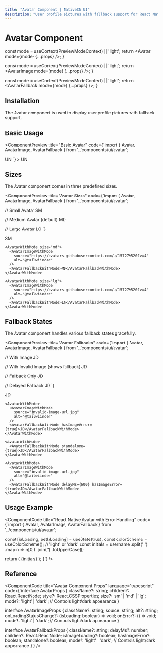 ```yaml
---
title: "Avatar Component | NativeCN UI"
description: "User profile pictures with fallback support for React Native apps - create avatars with different sizes, states, and seamless image handling."
---
```


# Avatar Component


  const mode = useContext(PreviewModeContext) || 'light';
  return <Avatar mode={mode} {...props} />;
}

  const mode = useContext(PreviewModeContext) || 'light';
  return <AvatarImage mode={mode} {...props} />;
}

  const mode = useContext(PreviewModeContext) || 'light';
  return <AvatarFallback mode={mode} {...props} />;
}

## Installation

The Avatar component is used to display user profile pictures with fallback support.

<ComponentCode 
  language="bash"
  code="npx @nativecn/cli add avatar"
  title="Installation Command"
/>

## Basic Usage

<ComponentPreview
  title="Basic Avatar"
  code={`import { Avatar, AvatarImage, AvatarFallback } from '../components/ui/avatar';

<Avatar mode="light">
  <AvatarImage 
    source="https://avatars.githubusercontent.com/u/157279520?v=4" 
    alt="@tailwiinder" 
    mode="light"
  />
  <AvatarFallback mode="light">UN</AvatarFallback>
</Avatar>`}
>
  <AvatarWithMode>
    <AvatarImageWithMode 
      source="https://avatars.githubusercontent.com/u/157279520?v=4" 
      alt="@tailwiinder" 
    />
    <AvatarFallbackWithMode>UN</AvatarFallbackWithMode>
  </AvatarWithMode>
</ComponentPreview>

## Sizes

The Avatar component comes in three predefined sizes.

<ComponentPreview
  title="Avatar Sizes"
  code={`import { Avatar, AvatarImage, AvatarFallback } from '../components/ui/avatar';

// Small Avatar
<Avatar size="sm" mode="light">
  <AvatarImage 
    source="https://avatars.githubusercontent.com/u/157279520?v=4" 
    alt="@tailwiinder"
    mode="light" 
  />
  <AvatarFallback mode="light">SM</AvatarFallback>
</Avatar>

// Medium Avatar (default)
<Avatar size="md" mode="light">
  <AvatarImage 
    source="https://avatars.githubusercontent.com/u/157279520?v=4" 
    alt="@tailwiinder"
    mode="light" 
  />
  <AvatarFallback mode="light">MD</AvatarFallback>
</Avatar>

// Large Avatar
<Avatar size="lg" mode="light">
  <AvatarImage 
    source="https://avatars.githubusercontent.com/u/157279520?v=4" 
    alt="@tailwiinder"
    mode="light" 
  />
  <AvatarFallback mode="light">LG</AvatarFallback>
</Avatar>`}
>
  <div style={{ display: 'flex', gap: '16px', alignItems: 'center' }}>
    <AvatarWithMode size="sm">
      <AvatarImageWithMode 
        source="https://avatars.githubusercontent.com/u/157279520?v=4" 
        alt="@tailwiinder" 
      />
      <AvatarFallbackWithMode>SM</AvatarFallbackWithMode>
    </AvatarWithMode>

    <AvatarWithMode size="md">
      <AvatarImageWithMode 
        source="https://avatars.githubusercontent.com/u/157279520?v=4" 
        alt="@tailwiinder" 
      />
      <AvatarFallbackWithMode>MD</AvatarFallbackWithMode>
    </AvatarWithMode>

    <AvatarWithMode size="lg">
      <AvatarImageWithMode 
        source="https://avatars.githubusercontent.com/u/157279520?v=4" 
        alt="@tailwiinder" 
      />
      <AvatarFallbackWithMode>LG</AvatarFallbackWithMode>
    </AvatarWithMode>
  </div>
</ComponentPreview>

## Fallback States

The Avatar component handles various fallback states gracefully.

<ComponentPreview
  title="Avatar Fallbacks"
  code={`import { Avatar, AvatarImage, AvatarFallback } from '../components/ui/avatar';

// With Image
<Avatar mode="light">
  <AvatarImage 
    source="https://avatars.githubusercontent.com/u/157279520?v=4" 
    alt="@tailwiinder"
    mode="light" 
  />
  <AvatarFallback mode="light">JD</AvatarFallback>
</Avatar>

// With Invalid Image (shows fallback)
<Avatar mode="light">
  <AvatarImage 
    source="invalid-image-url.jpg" 
    alt="@tailwiinder"
    mode="light" 
  />
  <AvatarFallback hasImageError={true} mode="light">JD</AvatarFallback>
</Avatar>

// Fallback Only
<Avatar mode="light">
  <AvatarFallback standalone={true} mode="light">JD</AvatarFallback>
</Avatar>

// Delayed Fallback
<Avatar mode="light">
  <AvatarImage 
    source="invalid-image-url.jpg" 
    alt="@tailwiinder"
    mode="light" 
  />
  <AvatarFallback delayMs={600} hasImageError={true} mode="light">JD</AvatarFallback>
</Avatar>`}
>
  <div style={{ display: 'flex', gap: '16px' }}>
    <AvatarWithMode>
      <AvatarImageWithMode 
        source="https://avatars.githubusercontent.com/u/157279520?v=4" 
        alt="@tailwiinder" 
      />
      <AvatarFallbackWithMode>JD</AvatarFallbackWithMode>
    </AvatarWithMode>

    <AvatarWithMode>
      <AvatarImageWithMode 
        source="invalid-image-url.jpg" 
        alt="@tailwiinder" 
      />
      <AvatarFallbackWithMode hasImageError={true}>JD</AvatarFallbackWithMode>
    </AvatarWithMode>

    <AvatarWithMode>
      <AvatarFallbackWithMode standalone={true}>JD</AvatarFallbackWithMode>
    </AvatarWithMode>

    <AvatarWithMode>
      <AvatarImageWithMode 
        source="invalid-image-url.jpg" 
        alt="@tailwiinder" 
      />
      <AvatarFallbackWithMode delayMs={600} hasImageError={true}>JD</AvatarFallbackWithMode>
    </AvatarWithMode>
  </div>
</ComponentPreview>

## Usage Example

<ComponentCode
  title="React Native Avatar with Error Handling"
  code={`import { Avatar, AvatarImage, AvatarFallback } from '../components/ui/avatar';

  const [isLoading, setIsLoading] = useState(true);
  const colorScheme = useColorScheme(); // 'light' or 'dark'
  const initials = username
    .split(' ')
    .map(n => n[0])
    .join('')
    .toUpperCase();
    
  return (
    <Avatar size="md" mode={colorScheme}>
      <AvatarImage
        source={imageUrl}
        alt={username}
        onLoadingStatusChange={setIsLoading}
        mode={colorScheme}
      />
      <AvatarFallback 
        delayMs={600}
        isImageLoading={isLoading}
        mode={colorScheme}
      >
        {initials}
      </AvatarFallback>
    </Avatar>
  );
}`}
/>

## Reference

<ComponentCode
  title="Avatar Component Props"
  language="typescript"
  code={`interface AvatarProps {
  className?: string;
  children?: React.ReactNode;
  style?: React.CSSProperties;
  size?: 'sm' | 'md' | 'lg';
  mode?: 'light' | 'dark'; // Controls light/dark appearance
}

interface AvatarImageProps {
  className?: string;
  source: string;
  alt?: string;
  onLoadingStatusChange?: (isLoading: boolean) => void;
  onError?: () => void;
  mode?: 'light' | 'dark'; // Controls light/dark appearance
}

interface AvatarFallbackProps {
  className?: string;
  delayMs?: number;
  children?: React.ReactNode;
  isImageLoading?: boolean;
  hasImageError?: boolean;
  standalone?: boolean;
  mode?: 'light' | 'dark'; // Controls light/dark appearance
}`}
/>
